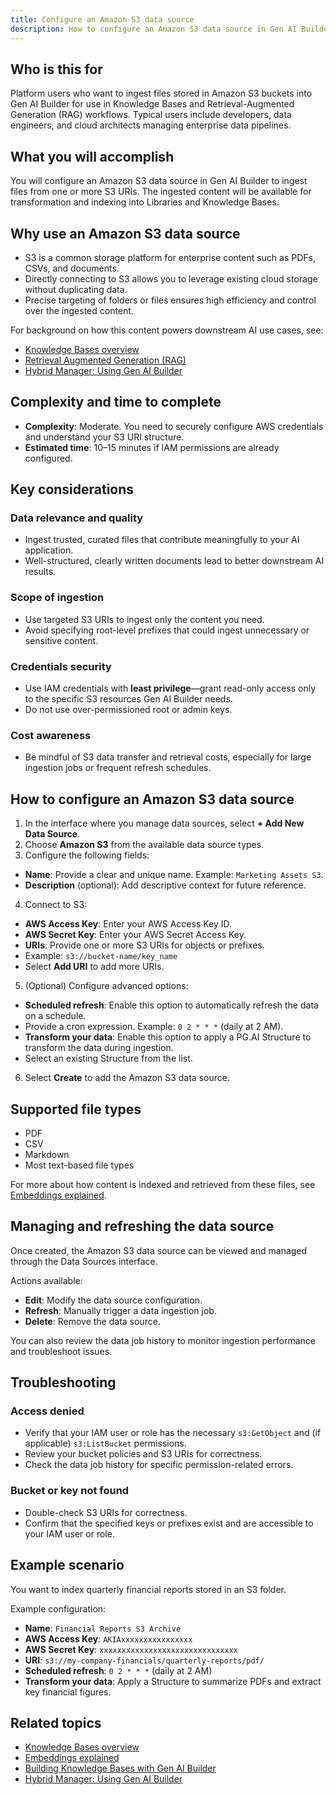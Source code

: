 ```yaml
---
title: Configure an Amazon S3 data source
description: How to configure an Amazon S3 data source in Gen AI Builder to ingest files from S3 buckets into your Knowledge Bases.
---
```


## Who is this for

Platform users who want to ingest files stored in Amazon S3 buckets into Gen AI Builder for use in Knowledge Bases and Retrieval-Augmented Generation (RAG) workflows.
Typical users include developers, data engineers, and cloud architects managing enterprise data pipelines.

## What you will accomplish

You will configure an Amazon S3 data source in Gen AI Builder to ingest files from one or more S3 URIs. The ingested content will be available for transformation and indexing into Libraries and Knowledge Bases.

## Why use an Amazon S3 data source

-   S3 is a common storage platform for enterprise content such as PDFs, CSVs, and documents.
-   Directly connecting to S3 allows you to leverage existing cloud storage without duplicating data.
-   Precise targeting of folders or files ensures high efficiency and control over the ingested content.

For background on how this content powers downstream AI use cases, see:

- [Knowledge Bases overview](../../../pipeline/knowledge_base)
- [Retrieval Augmented Generation (RAG)](edb-postgres-ai/ai-factory/learn/explained/rag)
- [Hybrid Manager: Using Gen AI Builder](../../../../../hybrid-manager/ai-factory/gen-ai/builder)

## Complexity and time to complete

-   **Complexity**: Moderate. You need to securely configure AWS credentials and understand your S3 URI structure.
-   **Estimated time**: 10–15 minutes if IAM permissions are already configured.

## Key considerations

### Data relevance and quality

-   Ingest trusted, curated files that contribute meaningfully to your AI application.
-   Well-structured, clearly written documents lead to better downstream AI results.

### Scope of ingestion

-   Use targeted S3 URIs to ingest only the content you need.
-   Avoid specifying root-level prefixes that could ingest unnecessary or sensitive content.

### Credentials security

-   Use IAM credentials with **least privilege**—grant read-only access only to the specific S3 resources Gen AI Builder needs.
-   Do not use over-permissioned root or admin keys.

### Cost awareness

-   Be mindful of S3 data transfer and retrieval costs, especially for large ingestion jobs or frequent refresh schedules.

## How to configure an Amazon S3 data source

1.  In the interface where you manage data sources, select **+ Add New Data Source**.
2.  Choose **Amazon S3** from the available data source types.
3.  Configure the following fields:

-   **Name**: Provide a clear and unique name. Example: `Marketing Assets S3`.
-   **Description** (optional): Add descriptive context for future reference.

4.  Connect to S3:

-   **AWS Access Key**: Enter your AWS Access Key ID.
-   **AWS Secret Key**: Enter your AWS Secret Access Key.
-   **URIs**: Provide one or more S3 URIs for objects or prefixes.
-   Example: `s3://bucket-name/key_name`
-   Select **Add URI** to add more URIs.

5.  (Optional) Configure advanced options:

-   **Scheduled refresh**: Enable this option to automatically refresh the data on a schedule.
-   Provide a cron expression. Example: `0 2 * * *` (daily at 2 AM).
-   **Transform your data**: Enable this option to apply a PG.AI Structure to transform the data during ingestion.
-   Select an existing Structure from the list.

6.  Select **Create** to add the Amazon S3 data source.

## Supported file types

-   PDF
-   CSV
-   Markdown
-   Most text-based file types

For more about how content is indexed and retrieved from these files, see [Embeddings explained](edb-postgres-ai/ai-factory/learn/explained/embeddings).

## Managing and refreshing the data source

Once created, the Amazon S3 data source can be viewed and managed through the Data Sources interface.

Actions available:

-   **Edit**: Modify the data source configuration.
-   **Refresh**: Manually trigger a data ingestion job.
-   **Delete**: Remove the data source.

You can also review the data job history to monitor ingestion performance and troubleshoot issues.

## Troubleshooting

### Access denied

-   Verify that your IAM user or role has the necessary `s3:GetObject` and (if applicable) `s3:ListBucket` permissions.
-   Review your bucket policies and S3 URIs for correctness.
-   Check the data job history for specific permission-related errors.

### Bucket or key not found

-   Double-check S3 URIs for correctness.
-   Confirm that the specified keys or prefixes exist and are accessible to your IAM user or role.

## Example scenario

You want to index quarterly financial reports stored in an S3 folder.

Example configuration:

-   **Name**: `Financial Reports S3 Archive`
-   **AWS Access Key**: `AKIAxxxxxxxxxxxxxxxx`
-   **AWS Secret Key**: `xxxxxxxxxxxxxxxxxxxxxxxxxxxxxxx`
-   **URI**: `s3://my-company-financials/quarterly-reports/pdf/`
-   **Scheduled refresh**: `0 2 * * *` (daily at 2 AM)
-   **Transform your data**: Apply a Structure to summarize PDFs and extract key financial figures.

## Related topics

- [Knowledge Bases overview](../../../pipeline/knowledge_base)
- [Embeddings explained](edb-postgres-ai/ai-factory/learn/explained/embeddings)
- [Building Knowledge Bases with Gen AI Builder](edb-postgres-ai/ai-factory/learn/how-togen-ai/knowledge-base-setup) <!-- Placeholder link -->
- [Hybrid Manager: Using Gen AI Builder](../../../../../hybrid-manager/ai-factory/gen-ai/builder)
